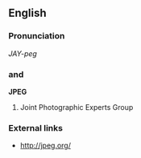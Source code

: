 ==English==

===Pronunciation===
''JAY-peg''

==={{Initialism}} and {{acronym}}===
'''JPEG'''
#Joint Photographic Experts Group

===External links===
*[http://jpeg.org/ http://jpeg.org/]
{{pedialite}}